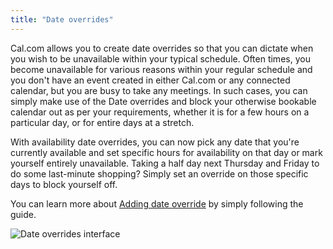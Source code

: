 ```yaml
---
title: "Date overrides"
---
```


Cal.com allows you to create date overrides so that you can dictate when you wish to be unavailable within your typical schedule. Often times, you become unavailable for various reasons within your regular schedule and you don't have an event created in either Cal.com or any connected calendar, but you are busy to take any meetings. In such cases, you can simply make use of the Date overrides and block your otherwise bookable calendar out as per your requirements, whether it is for a few hours on a particular day, or for entire days at a stretch.

With availability date overrides, you can now pick any date that you're currently available and set specific hours for availability on that day or mark yourself entirely unavailable. Taking a half day next Thursday and Friday to do some last-minute shopping? Simply set an override on those specific days to block yourself off.

You can learn more about [Adding date override](https://cal.com/docs/platform/atoms/availability-settings#availability-settings) by simply following the guide.

<Frame>
  <img src="/images/i1600x899-RzQm726OebFh_pej5va.png" alt="Date overrides interface" />
</Frame>
